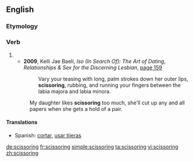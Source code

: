 ==English==

===Etymology===
{{suffix|scissor|ing}}

===Verb===
{{en-verb form}}

# {{present participle of|scissor}}
#* '''2009''', Kelli Jae Baeli, ''Iso (In Search Of): The Art of Dating, Relationships & Sex for the Discerning Lesbian'', [http://books.google.com/books?id=H8scalWE46gC&pg=PA159&dq=%22scissoring%22+lesbian&hl=en&ei=uTDDTrPeEamsiQLGq9yYDw&sa=X&oi=book_result&ct=result&resnum=8&ved=0CFcQ6AEwBw page 159]
#*: Vary your teasing with long, palm strokes down her outer lips, '''scissoring''', rubbing, and running your fingers between the labia majora and labia minora.
#: My daughter likes '''scissoring''' too much, she'll cut up any and all papers when she gets a hold of a pair.

====Translations====
{{trans-top|cutting}}
* Spanish: [[cortar]], [[usar tijeras]]
{{trans-mid|}}
{{trans-bottom|}}

<!-- there should be a noun section, for these translations:
{{trans-top|lesbian sex}}
* Dutch: {{t+|nl|scharen}}
* Spanish: {{t+|es|tribadismo}}
{{trans-mid|}}
{{trans-bottom|}}
[[Category:Sex]] -->

[[de:scissoring]]
[[fr:scissoring]]
[[simple:scissoring]]
[[ta:scissoring]]
[[vi:scissoring]]
[[zh:scissoring]]